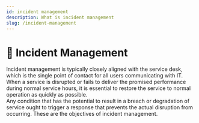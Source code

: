 ```yaml
---
id: incident management
description: What is incident management
slug: /incident-management
---
```


# 🔨 Incident Management


Incident management is typically closely aligned with the service desk, which is the single point of contact for all users communicating with IT. <br />
When a service is disrupted or fails to deliver the promised performance during normal service hours, it is essential to restore the service to normal operation as quickly as possible. <br />
Any condition that has the potential to result in a breach or degradation of service ought to trigger a response that prevents the actual disruption from occurring. These are the objectives of incident management. <br />


